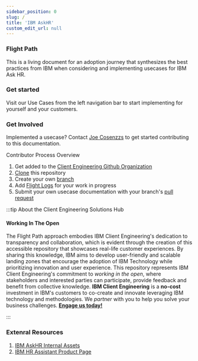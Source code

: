 ```yaml
---
sidebar_position: 0
slug: /
title: 'IBM AskHR'
custom_edit_url: null
---
```



### Flight Path
This is a living document for an adoption journey that synthesizes the best practices from IBM when considering and implementing usecases for IBM Ask HR.

### Get started

Visit our Use Cases from the left navigation bar to start implementing for yourself and your customers.

### Get Involved

Implemented a usecase? Contact [Joe Cosenzzs](mailto:jcosenz@us.ibm.com) to get started contributing to this documentation.

Contributor Process Overview
1. Get added to the [Client Engineering Github Organization](https://github.com/ibm-client-engineering)
2. [Clone](https://docs.github.com/en/repositories/creating-and-managing-repositories/cloning-a-repository) this repository
3. Create your own [branch](https://docs.github.com/en/pull-requests/collaborating-with-pull-requests/proposing-changes-to-your-work-with-pull-requests/creating-and-deleting-branches-within-your-repository)
4. Add [Flight Logs](blog) for your work in progress
5. Submit your own usecase documentation with your branch's [pull request](https://docs.github.com/en/pull-requests/collaborating-with-pull-requests/proposing-changes-to-your-work-with-pull-requests/about-pull-requests)


:::tip About the Client Engineering Solutions Hub


#### Working In The Open

The Flight Path approach embodies IBM Client Engineering's dedication to transparency and collaboration, which is evident through the creation of this accessible repository that showcases real-life customer experiences. By sharing this knowledge, IBM aims to develop user-friendly and scalable landing zones that encourage the adoption of IBM Technology while prioritizing innovation and user experience. This repository represents IBM Client Engineering's commitment to _working in the open_, where stakeholders and interested parties can participate, provide feedback and benefit from collective knowledge.
**IBM Client Engineering** is a **no-cost** investment in IBM's customers to co-create and innovate leveraging IBM technology and methodologies. We _partner_ with you to help you solve your business challenges. **[Engage us today!](https://www.ibm.com/client-engineering)**

:::

### Extenral Resources
1. [IBM AskHR Internal Assets](https://ibm.box.com/s/cqepux903hben88m7w89dwerq43wrnq9)
2. [IBM HR Assistant Product Page](https://www.ibm.com/products/watsonx-assistant/human-resources)
